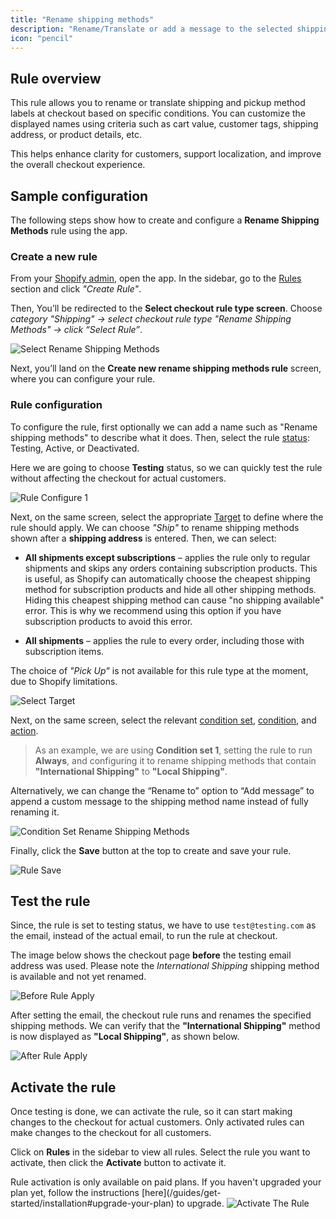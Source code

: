 ```yaml
---
title: "Rename shipping methods"
description: "Rename/Translate or add a message to the selected shipping methods at the checkout under given conditions."
icon: "pencil"
---
```


## Rule overview

This rule allows you to rename or translate shipping and pickup method labels at checkout based on specific conditions. You can customize the displayed names using criteria such as cart value, customer tags, shipping address, or product details, etc.

This helps enhance clarity for customers, support localization, and improve the overall checkout experience.

## Sample configuration

The following steps show how to create and configure a **Rename Shipping Methods** rule using the app.

### Create a new rule

From your [Shopify admin](/guides/get-started/installation#go-to-the-app), open the app. In the sidebar, go to the [Rules](/guides/get-started/quickstart#create-a-sample-rule) section and click _"Create Rule"_.

Then, You’ll be redirected to the **Select checkout rule type screen**. Choose _category "Shipping" → select checkout rule type "Rename Shipping Methods" → click “Select Rule”_.

<img
  src="/images/essentials/shipping/select-rename-shipping-methods.webp"
  alt="Select Rename Shipping Methods"
/>

Next, you’ll land on the **Create new rename shipping methods rule** screen, where you can configure your rule.

### Rule configuration

To configure the rule, first optionally we can add a name such as "Rename shipping methods" to describe what it does. Then, select the rule [status](/guides/get-started/concepts#status): Testing, Active, or Deactivated.

Here we are going to choose **Testing** status, so we can quickly test the rule without affecting the checkout for actual customers.

<img
  src="/images/essentials/shipping/rule-configure-1-rename-shipping-methods.webp"
  alt="Rule Configure 1"
/>

Next, on the same screen, select the appropriate [Target](/guides/get-started/concepts#target) to define where the rule should apply. We can choose _"Ship"_ to rename shipping methods shown after a **shipping address** is entered. Then, we can select:

- **All shipments except subscriptions** – applies the rule only to regular shipments and skips any orders containing subscription products. This is useful, as Shopify can automatically choose the cheapest shipping method for subscription products and hide all other shipping methods. Hiding this cheapest shipping method can cause "no shipping available" error. This is why we recommend using this option if you have subscription products to avoid this error.

- **All shipments** – applies the rule to every order, including those with subscription items.

The choice of _"Pick Up"_ is not available for this rule type at the moment, due to Shopify limitations.

<img
  src="/images/essentials/shipping/select-target-2.webp"
  alt="Select Target"
/>

Next, on the same screen, select the relevant [condition set](/guides/get-started/concepts#condition-set), [condition](/guides/get-started/concepts#conditions-when), and [action](/guides/get-started/concepts#action-what).

> As an example, we are using **Condition set 1**, setting the rule to run **Always**, and configuring it to rename shipping methods that contain **"International Shipping"** to **"Local Shipping"**.

Alternatively, we can change the “Rename to” option to “Add message” to append a custom message to the shipping method name instead of fully renaming it.

<img
  src="/images/essentials/shipping/condition-set-rename-shipping-methods.webp"
  alt="Condition Set Rename Shipping Methods"
/>

Finally, click the <b>Save</b> button at the top to create and save your rule.

<img src="/images/shared/save-rule.webp" alt="Rule Save" />

## Test the rule

Since, the rule is set to testing status, we have to use `test@testing.com` as the email, instead of the actual email, to run the rule at checkout.

<Warning>
  The image below shows the checkout page <b>before</b> the testing email
  address was used. Please note the <i>International Shipping</i> shipping
  method is available and not yet renamed.
</Warning>

<img
  src="/images/essentials/shipping/before-rule-apply-shipping-methods.webp"
  alt="Before Rule Apply"
/>

After setting the email, the checkout rule runs and renames the specified shipping methods. We can verify that the **"International Shipping"** method is now displayed as **"Local Shipping"**, as shown below.

<img
  src="/images/essentials/shipping/after-rule-apply-rename-shipping-methods.webp"
  alt="After Rule Apply"
/>

## Activate the rule

Once testing is done, we can activate the rule, so it can start making changes to the checkout for actual customers. Only activated rules can make changes to the checkout for all customers.

Click on **Rules** in the sidebar to view all rules. Select the rule you want to activate, then click the **Activate** button to activate it.

<Warning>
  Rule activation is only available on paid plans. If you haven't upgraded your
  plan yet, follow the instructions
  [here](/guides/get-started/installation#upgrade-your-plan) to upgrade.
</Warning>
<img
  src="/images/essentials/shipping/activate-the-rule-rename-shipping-methods.webp"
  alt="Activate The Rule"
/>
